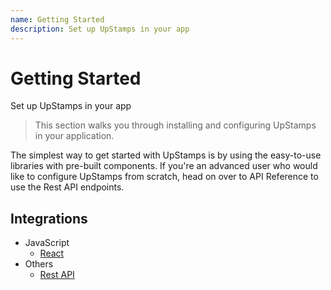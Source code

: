 ```yaml
---
name: Getting Started
description: Set up UpStamps in your app
---
```


# Getting Started

Set up UpStamps in your app

> This section walks you through installing and configuring UpStamps in your application.

The simplest way to get started with UpStamps is by using the easy-to-use libraries with pre-built components. If you're an advanced user who would like to configure UpStamps from scratch, head on over to API Reference to use the Rest API endpoints.

## Integrations

- JavaScript
  - [React](/src-react-integration)
- Others
  - [Rest API](/integrations/integrations/#web-components)